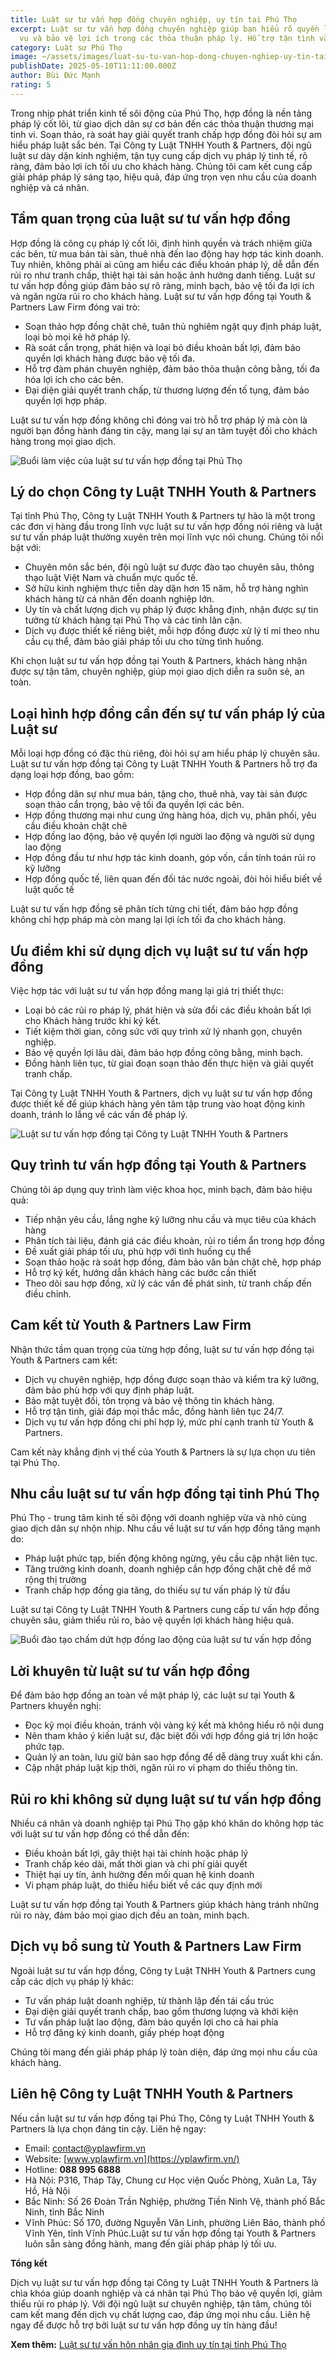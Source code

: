 ```yaml
---
title: Luật sư tư vấn hợp đồng chuyên nghiệp, uy tín tại Phú Thọ
excerpt: Luật sư tư vấn hợp đồng chuyên nghiệp giúp bạn hiểu rõ quyền lợi, nghĩa
  vụ và bảo vệ lợi ích trong các thỏa thuận pháp lý. Hỗ trợ tận tình và hiệu quả
category: Luật sư Phú Thọ
image: ~/assets/images/luat-su-tu-van-hop-dong-chuyen-nghiep-uy-tin-tai-phu-tho.jpg
publishDate: 2025-05-10T11:11:00.000Z
author: Bùi Đức Mạnh
rating: 5
---
```


Trong nhịp phát triển kinh tế sôi động của Phú Thọ, hợp đồng là nền tảng pháp lý cốt lõi, từ giao dịch dân sự cơ bản đến các thỏa thuận thương mại tinh vi. Soạn thảo, rà soát hay giải quyết tranh chấp hợp đồng đòi hỏi sự am hiểu pháp luật sắc bén. Tại Công ty Luật TNHH Youth & Partners, đội ngũ luật sư dày dặn kinh nghiệm, tận tụy cung cấp dịch vụ pháp lý tinh tế, rõ ràng, đảm bảo lợi ích tối ưu cho khách hàng. Chúng tôi cam kết cung cấp giải pháp pháp lý sáng tạo, hiệu quả, đáp ứng trọn vẹn nhu cầu của doanh nghiệp và cá nhân.

## Tầm quan trọng của luật sư tư vấn hợp đồng

Hợp đồng là công cụ pháp lý cốt lõi, định hình quyền và trách nhiệm giữa các bên, từ mua bán tài sản, thuê nhà đến lao động hay hợp tác kinh doanh. Tuy nhiên, không phải ai cũng am hiểu các điều khoản pháp lý, dễ dẫn đến rủi ro như tranh chấp, thiệt hại tài sản hoặc ảnh hưởng danh tiếng. Luật sư tư vấn hợp đồng giúp đảm bảo sự rõ ràng, minh bạch, bảo vệ tối đa lợi ích và ngăn ngừa rủi ro cho khách hàng. Luật sư tư vấn hợp đồng tại Youth & Partners Law Firm đóng vai trò:

* Soạn thảo hợp đồng chặt chẽ, tuân thủ nghiêm ngặt quy định pháp luật, loại bỏ mọi kẽ hở pháp lý.
* Rà soát cẩn trọng, phát hiện và loại bỏ điều khoản bất lợi, đảm bảo quyền lợi khách hàng được bảo vệ tối đa.
* Hỗ trợ đàm phán chuyên nghiệp, đảm bảo thỏa thuận công bằng, tối đa hóa lợi ích cho các bên.
* Đại diện giải quyết tranh chấp, từ thương lượng đến tố tụng, đảm bảo quyền lợi hợp pháp.

Luật sư tư vấn hợp đồng không chỉ đóng vai trò hỗ trợ pháp lý mà còn là người bạn đồng hành đáng tin cậy, mang lại sự an tâm tuyệt đối cho khách hàng trong mọi giao dịch.

![Buổi làm việc của luật sư tư vấn hợp đồng tại Phú Thọ](~/assets/images/buoi-lam-viec-cua-luat-su-tu-van-hop-dong-tai-phu-tho.jpg "Buổi làm việc của luật sư tư vấn hợp đồng tại Phú Thọ")

## Lý do chọn Công ty Luật TNHH Youth & Partners

Tại tỉnh Phú Thọ, Công ty Luật TNHH Youth & Partners tự hào là một trong các đơn vị hàng đầu trong lĩnh vực luật sư tư vấn hợp đồng nói riêng và luật sư tư vấn pháp luật thường xuyên trên mọi lĩnh vực nói chung. Chúng tôi nổi bật với:

* Chuyên môn sắc bén, đội ngũ luật sư được đào tạo chuyên sâu, thông thạo luật Việt Nam và chuẩn mực quốc tế.
* Sở hữu kinh nghiệm thực tiễn dày dặn hơn 15 năm, hỗ trợ hàng nghìn khách hàng từ cá nhân đến doanh nghiệp lớn.
* Uy tín và chất lượng dịch vụ pháp lý được khẳng định, nhận được sự tin tưởng từ khách hàng tại Phú Thọ và các tỉnh lân cận.
* Dịch vụ được thiết kế riêng biệt, mỗi hợp đồng được xử lý tỉ mỉ theo nhu cầu cụ thể, đảm bảo giải pháp tối ưu cho từng tình huống.

Khi chọn luật sư tư vấn hợp đồng tại Youth & Partners, khách hàng nhận được sự tận tâm, chuyên nghiệp, giúp mọi giao dịch diễn ra suôn sẻ, an toàn.

<YouTube id="DStLGmkFUEc" />

## Loại hình hợp đồng cần đến sự tư vấn pháp lý của Luật sư

Mỗi loại hợp đồng có đặc thù riêng, đòi hỏi sự am hiểu pháp lý chuyên sâu. Luật sư tư vấn hợp đồng tại Công ty Luật TNHH Youth & Partners hỗ trợ đa dạng loại hợp đồng, bao gồm:

* Hợp đồng dân sự như mua bán, tặng cho, thuê nhà, vay tài sản được soạn thảo cẩn trọng, bảo vệ tối đa quyền lợi các bên.
* Hợp đồng thương mại như cung ứng hàng hóa, dịch vụ, phân phối, yêu cầu điều khoản chặt chẽ
* Hợp đồng lao động, bảo vệ quyền lợi người lao động và người sử dụng lao động
* Hợp đồng đầu tư như hợp tác kinh doanh, góp vốn, cần tính toán rủi ro kỹ lưỡng
* Hợp đồng quốc tế, liên quan đến đối tác nước ngoài, đòi hỏi hiểu biết về luật quốc tế

Luật sư tư vấn hợp đồng sẽ phân tích từng chi tiết, đảm bảo hợp đồng không chỉ hợp pháp mà còn mang lại lợi ích tối đa cho khách hàng.

## Ưu điểm khi sử dụng dịch vụ luật sư tư vấn hợp đồng

Việc hợp tác với luật sư tư vấn hợp đồng mang lại giá trị thiết thực:

* Loại bỏ các rủi ro pháp lý, phát hiện và sửa đổi các điều khoản bất lợi cho Khách hàng trước khi ký kết.
* Tiết kiệm thời gian, công sức với quy trình xử lý nhanh gọn, chuyên nghiệp.
* Bảo vệ quyền lợi lâu dài, đảm bảo hợp đồng công bằng, minh bạch.
* Đồng hành liên tục, từ giai đoạn soạn thảo đến thực hiện và giải quyết tranh chấp.

Tại Công ty Luật TNHH Youth & Partners, dịch vụ luật sư tư vấn hợp đồng được thiết kế để giúp khách hàng yên tâm tập trung vào hoạt động kinh doanh, tránh lo lắng về các vấn đề pháp lý.

![Luật sư tư vấn hợp đồng tại Công ty Luật TNHH Youth & Partners](~/assets/images/luat-su-tu-van-hop-dong-tai-cong-ty-luat-tnhh-youth-partners.jpg "Luật sư tư vấn hợp đồng tại Công ty Luật TNHH Youth & Partners")

## Quy trình tư vấn hợp đồng tại Youth & Partners

Chúng tôi áp dụng quy trình làm việc khoa học, minh bạch, đảm bảo hiệu quả:

* Tiếp nhận yêu cầu, lắng nghe kỹ lưỡng nhu cầu và mục tiêu của khách hàng
* Phân tích tài liệu, đánh giá các điều khoản, rủi ro tiềm ẩn trong hợp đồng
* Đề xuất giải pháp tối ưu, phù hợp với tình huống cụ thể
* Soạn thảo hoặc rà soát hợp đồng, đảm bảo văn bản chặt chẽ, hợp pháp
* Hỗ trợ ký kết, hướng dẫn khách hàng các bước cần thiết
* Theo dõi sau hợp đồng, xử lý các vấn đề phát sinh, từ tranh chấp đến điều chỉnh.

## Cam kết từ Youth & Partners Law Firm

Nhận thức tầm quan trọng của từng hợp đồng, luật sư tư vấn hợp đồng tại Youth & Partners cam kết:

* Dịch vụ chuyên nghiệp, hợp đồng được soạn thảo và kiểm tra kỹ lưỡng, đảm bảo phù hợp với quy định pháp luật.
* Bảo mật tuyệt đối, tôn trọng và bảo vệ thông tin khách hàng.
* Hỗ trợ tận tình, giải đáp mọi thắc mắc, đồng hành liên tục 24/7.
* Dịch vụ tư vấn hợp đồng chi phí hợp lý, mức phí cạnh tranh từ Youth & Partners.

Cam kết này khẳng định vị thế của Youth & Partners là sự lựa chọn ưu tiên tại Phú Thọ.

## Nhu cầu luật sư tư vấn hợp đồng tại tỉnh Phú Thọ

Phú Thọ - trung tâm kinh tế sôi động với doanh nghiệp vừa và nhỏ cùng giao dịch dân sự nhộn nhịp. Nhu cầu về luật sư tư vấn hợp đồng tăng mạnh do:

* Pháp luật phức tạp, biến động không ngừng, yêu cầu cập nhật liên tục.
* Tăng trưởng kinh doanh, doanh nghiệp cần hợp đồng chặt chẽ để mở rộng thị trường
* Tranh chấp hợp đồng gia tăng, do thiếu sự tư vấn pháp lý từ đầu

Luật sư tại Công ty Luật TNHH Youth & Partners cung cấp tư vấn hợp đồng chuyên sâu, giảm thiểu rủi ro, bảo vệ quyền lợi khách hàng hiệu quả.

![Buổi đào tạo chấm dứt hợp đồng lao động của luật sư tư vấn hợp đồng](~/assets/images/buoi-dao-tao-cham-dut-hop-dong-lao-dong-cua-luat-su-tu-van-hop-dong.jpg "Buổi đào tạo chấm dứt hợp đồng lao động của luật sư tư vấn hợp đồng")

## Lời khuyên từ luật sư tư vấn hợp đồng

Để đảm bảo hợp đồng an toàn về mặt pháp lý, các luật sư tại Youth & Partners khuyến nghị:

* Đọc kỹ mọi điều khoản, tránh vội vàng ký kết mà không hiểu rõ nội dung
* Nên tham khảo ý kiến luật sư, đặc biệt đối với hợp đồng giá trị lớn hoặc phức tạp.
* Quản lý an toàn, lưu giữ bản sao hợp đồng để dễ dàng truy xuất khi cần.
* Cập nhật pháp luật kịp thời, ngăn rủi ro vi phạm do thiếu thông tin.

## Rủi ro khi không sử dụng luật sư tư vấn hợp đồng

Nhiều cá nhân và doanh nghiệp tại Phú Thọ gặp khó khăn do không hợp tác với luật sư tư vấn hợp đồng có thể dẫn đến:

* Điều khoản bất lợi, gây thiệt hại tài chính hoặc pháp lý
* Tranh chấp kéo dài, mất thời gian và chi phí giải quyết
* Thiệt hại uy tín, ảnh hưởng đến mối quan hệ kinh doanh
* Vi phạm pháp luật, do thiếu hiểu biết về các quy định mới

Luật sư tư vấn hợp đồng tại Youth & Partners giúp khách hàng tránh những rủi ro này, đảm bảo mọi giao dịch đều an toàn, minh bạch.

## Dịch vụ bổ sung từ Youth & Partners Law Firm

Ngoài luật sư tư vấn hợp đồng, Công ty Luật TNHH Youth & Partners cung cấp các dịch vụ pháp lý khác:

* Tư vấn pháp luật doanh nghiệp, từ thành lập đến tái cấu trúc
* Đại diện giải quyết tranh chấp, bao gồm thương lượng và khởi kiện
* Tư vấn pháp luật lao động, đảm bảo quyền lợi cho cả hai phía
* Hỗ trợ đăng ký kinh doanh, giấy phép hoạt động

Chúng tôi mang đến giải pháp pháp lý toàn diện, đáp ứng mọi nhu cầu của khách hàng.

## Liên hệ Công ty Luật TNHH Youth & Partners

Nếu cần luật sư tư vấn hợp đồng tại Phú Thọ, Công ty Luật TNHH Youth & Partners là lựa chọn đáng tin cậy. Liên hệ ngay:

* Email: contact@yplawfirm.vn
* Website: [www.yplawfirm.vn](https://yplawfirm.vn/)
* Hotline: **088 995 6888**
* Hà Nội: P316, Tháp Tây, Chung cư Học viện Quốc Phòng, Xuân La, Tây Hồ, Hà Nội
* Bắc Ninh: Số 26 Đoàn Trần Nghiệp, phường Tiền Ninh Vệ, thành phố Bắc Ninh, tỉnh Bắc Ninh
* Vĩnh Phúc: Số 170, đường Nguyễn Văn Linh, phường Liên Bảo, thành phố Vĩnh Yên, tỉnh Vĩnh Phúc.Luật sư tư vấn hợp đồng tại Youth & Partners luôn sẵn sàng đồng hành, mang đến giải pháp pháp lý tối ưu.

**Tổng kết**

Dịch vụ luật sư tư vấn hợp đồng tại Công ty Luật TNHH Youth & Partners là chìa khóa giúp doanh nghiệp và cá nhân tại Phú Thọ bảo vệ quyền lợi, giảm thiểu rủi ro pháp lý. Với đội ngũ luật sư chuyên nghiệp, tận tâm, chúng tôi cam kết mang đến dịch vụ chất lượng cao, đáp ứng mọi nhu cầu. Liên hệ ngay để được hỗ trợ bởi luật sư tư vấn hợp đồng uy tín hàng đầu!

**Xem thêm:** [Luật sư tư vấn hôn nhân gia đình uy tín tại tỉnh Phú Thọ](https://yplawfirm.vn/tin-tuc/luat-su-tu-van-hon-nhan-gia-dinh-uy-tin-tai-tinh-phu-tho)
